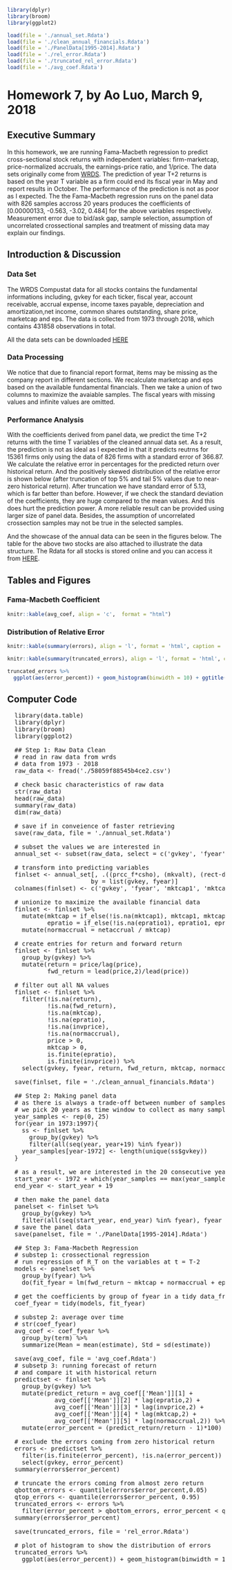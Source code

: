 ```r
library(dplyr)
library(broom)
library(ggplot2)

load(file = './annual_set.Rdata')
load(file = './clean_annual_financials.Rdata')
load(file = './PanelData[1995-2014].Rdata')
load(file = './rel_error.Rdata')
load(file = './truncated_rel_error.Rdata')
load(file = './avg_coef.Rdata')
```

# Homework 7, by Ao Luo, March 9, 2018

## Executive Summary
In this homework, we are running Fama-Macbeth regression to predict cross-sectional stock returns with independent variables: firm-marketcap, price-normalized accruals, the earnings-price ratio, and 1/price. The data sets originally come from <a href="https://wrds-web.wharton.upenn.edu/wrds/">WRDS</a>. The prediction of year T+2 returns is based on the year T variable as a firm could end its fiscal year in May and report results in October. The performance of the prediction is not as poor as I expected. The the Fama-Macbeth regression runs on the panel data with 826 samples accross 20 years produces the coefficients of [0.00000133, -0.563, -3.02, 0.484] for the above variables respectively. Measurement error due to bid/ask gap, sample selection, assumption of uncorrelated crossectional samples and treatment of missing data may explain our findings.

## Introduction & Discussion
### Data Set

The WRDS Compustat data for all stocks contains the fundamental informations including, gvkey for each ticker, fiscal year, account receivable, accrual expense, income taxes payable, depreciation and amortization,net income, common shares outstanding, share price, marketcap and eps. The data is collected from 1973 through 2018, which contains 431858 observations in total.

All the data sets can be downloaded [HERE](https://drive.google.com/open?id=13aYEW4vYC4CWvekUYirM5Dtv1RsHBBCg)

### Data Processing
We notice that due to financial report format, items may be missing as the company report in different sections. We recalculate marketcap and eps based on the available fundamental financials. Then we take a union of two columns to maximize the avaiable samples. The fiscal years with missing values and infinite values are omitted.

### Performance Analysis
With the coefficients derived from panel data, we predict the time T+2 returns with the time T variables of the cleaned annual data set. As a result, the prediction is not as ideal as I expected in that it predicts reutrns for 15361 firms only using the data of 826 firms with a standard error of 366.87. We calculate the relative error in percentages for the predicted return over historical return. And the positively skewed distribution of the relative error is shown below (after truncation of top 5% and tail 5% values due to near-zero historical return). After truncation we have standard error of 5.13, which is far better than before. However, if we check the standard deviation of the coefficients, they are huge compared to the mean values. And this does hurt the prediction power. A more reliable result can be provided using larger size of panel data. Besides, the assumption of uncorrelated crossection samples may not be true in the selected samples.

And the showcase of the annual data can be seen in the figures below. The table for the above two stocks are also attached to illustrate the data structure. The Rdata for all stocks is stored online and you can access it from [HERE](https://drive.google.com/open?id=1r4DB9YSqYHzpy-8OpAEm0RT5kjYxqdeq).

## Tables and Figures
### Fama-Macbeth Coefficient
```r
knitr::kable(avg_coef, align = 'c',  format = "html")
```

### Distribution of Relative Error
```r
knitr::kable(summary(errors), align = 'l', format = 'html', caption = 'Summary of Relative Error in Percentags and Residuals', col.names = c('given key', 'relative error', 'resid'))

knitr::kable(summary(truncated_errors), align = 'l', format = 'html', caption = 'Summary of Truncated Relative Error in Percentags and Residuals', col.names = c('given key', 'relative error', 'resid'))

truncated_errors %>%
  ggplot(aes(error_percent)) + geom_histogram(binwidth = 10) + ggtitle('Distribution of Relative Error (truncated)') + xlab("Relative Error [%]")
```
## Computer Code
<pre>
  library(data.table)
  library(dplyr)
  library(broom)
  library(ggplot2)
  
  ## Step 1: Raw Data Clean
  # read in raw data from wrds
  # data from 1973 - 2018
  raw_data <- fread('./58059f88545b4ce2.csv')
  
  # check basic characteristics of raw data
  str(raw_data)
  head(raw_data)
  summary(raw_data)
  dim(raw_data)
  
  # save if in conveience of faster retrieving
  save(raw_data, file = './annual_set.Rdata')
  
  # subset the values we are interested in
  annual_set <- subset(raw_data, select = c('gvkey', 'fyear', 'rect', 'xacc', 'dp', 'txp', 'epspi', 'ni', 'csho', 'prcc_f', 'mkvalt'))
  
  # transform into predicting variables
  finlset <- annual_set[, .((prcc_f*csho), (mkvalt), (rect-dp-txp-xacc), (epspi/prcc_f), (ni/csho/prcc_f), (prcc_f), (1/prcc_f)),
                       by = list(gvkey, fyear)]
  colnames(finlset) <- c('gvkey', 'fyear', 'mktcap1', 'mktcap2', 'netaccrual', 'epratio1', 'epratio2',  'price', 'invprice')
  
  # unionize to maximize the available financial data
  finlset <- finlset %>%
    mutate(mktcap = if_else(!is.na(mktcap1), mktcap1, mktcap2),
           epratio = if_else(!is.na(epratio1), epratio1, epratio2)) %>%
    mutate(normaccrual = netaccrual / mktcap)
  
  # create entries for return and forward return
  finlset <- finlset %>%
    group_by(gvkey) %>%
    mutate(return = price/lag(price),
           fwd_return = lead(price,2)/lead(price))
  
  # filter out all NA values
  finlset <- finlset %>%
    filter(!is.na(return), 
           !is.na(fwd_return), 
           !is.na(mktcap), 
           !is.na(epratio), 
           !is.na(invprice), 
           !is.na(normaccrual), 
           price > 0,
           mktcap > 0,
           is.finite(epratio),
           is.finite(invprice)) %>%
    select(gvkey, fyear, return, fwd_return, mktcap, normaccrual, epratio, invprice)
  
  save(finlset, file = './clean_annual_financials.Rdata')
  
  ## Step 2: Making panel data
  # as there is always a trade-off between number of samples and length of time interval
  # we pick 20 years as time window to collect as many samples as possible
  year_samples <- rep(0, 25)
  for(year in 1973:1997){
    ss <- finlset %>%
      group_by(gvkey) %>%
      filter(all(seq(year, year+19) %in% fyear))
    year_samples[year-1972] <- length(unique(ss$gvkey))
  }
  
  # as a result, we are interested in the 20 consecutive years from 1995 to 2014
  start_year <- 1972 + which(year_samples == max(year_samples))
  end_year <- start_year + 19
  
  # then make the panel data
  panelset <- finlset %>%
    group_by(gvkey) %>%
    filter(all(seq(start_year, end_year) %in% fyear), fyear >= start_year, fyear <= end_year)
  # save the panel data
  save(panelset, file = './PanelData[1995-2014].Rdata')
  
  ## Step 3: Fama-Macbeth Regression
  # substep 1: crossectional regression
  # run regression of R_T on the variables at t = T-2
  models <- panelset %>%
    group_by(fyear) %>%
    do(fit_fyear = lm(fwd_return ~ mktcap + normaccrual + epratio + invprice, data = .))
  
  # get the coefficients by group of fyear in a tidy data_frame
  coef_fyear = tidy(models, fit_fyear)
  
  # substep 2: average over time
  # str(coef_fyear)
  avg_coef <- coef_fyear %>%
    group_by(term) %>%
    summarize(Mean = mean(estimate), Std = sd(estimate))
  
  save(avg_coef, file = 'avg_coef.Rdata')
  # subsetp 3: running forecast of return
  # and compare it with historical return
  predictset <- finlset %>%
    group_by(gvkey) %>%
    mutate(predict_return = avg_coef[['Mean']][1] + 
             avg_coef[['Mean']][2] * lag(epratio,2) + 
             avg_coef[['Mean']][3] * lag(invprice,2) +
             avg_coef[['Mean']][4] * lag(mktcap,2) +
             avg_coef[['Mean']][5] * lag(normaccrual,2)) %>%
    mutate(error_percent = (predict_return/return - 1)*100)
  
  # exclude the errors coming from zero historical return
  errors <- predictset %>%
    filter(is.finite(error_percent), !is.na(error_percent)) %>%
    select(gvkey, error_percent)
  summary(errors$error_percent)
  
  # truncate the errors coming from almost zero return
  qbottom_errors <- quantile(errors$error_percent,0.05)
  qtop_errors <- quantile(errors$error_percent, 0.95)
  truncated_errors <- errors %>%
    filter(error_percent > qbottom_errors, error_percent < qtop_errors)
  summary(errors$error_percent)
  
  save(truncated_errors, file = 'rel_error.Rdata')
  
  # plot of histogram to show the distribution of errors
  truncated_errors %>%
    ggplot(aes(error_percent)) + geom_histogram(binwidth = 10)

</pre>
